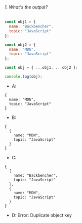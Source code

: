 ###### 1. What's the output?

```javascript
const obj1 = {
  name: "Backbencher",
  topic: "JavaScript"
};

const obj2 = {
  name: "MDN",
  topic: "JavaScript"
};

const obj = { ...obj1, ...obj2 };

console.log(obj);
```

- A:
```
{
  name: "MDN",
  topic: "JavaScript"
}
```

- B:
```
{
  {
    name: "MDN",
    topic: "JavaScript"
  }
}
```

- C:
```
{
  {
    name: "Backbencher",
    topic: "JavaScript"
  },
  {
    name: "MDN",
    topic: "JavaScript"
  }
}
```

- D: Error: Duplicate object key
